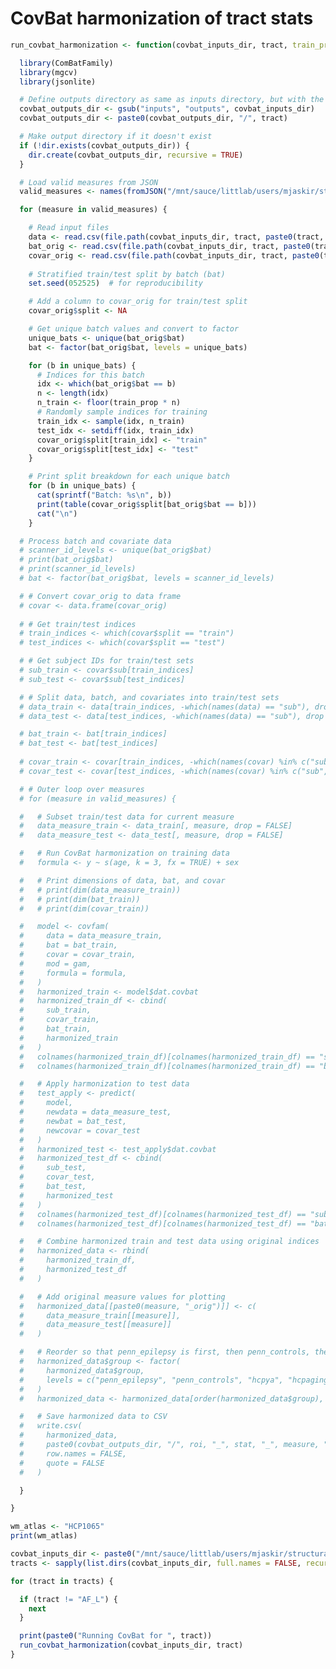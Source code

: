 # CovBat harmonization of tract stats

```r
run_covbat_harmonization <- function(covbat_inputs_dir, tract, train_prop = 0.9) {

  library(ComBatFamily)
  library(mgcv)
  library(jsonlite)

  # Define outputs directory as same as inputs directory, but with the inputs directory swapped with outputs
  covbat_outputs_dir <- gsub("inputs", "outputs", covbat_inputs_dir)
  covbat_outputs_dir <- paste0(covbat_outputs_dir, "/", tract)

  # Make output directory if it doesn't exist
  if (!dir.exists(covbat_outputs_dir)) {
    dir.create(covbat_outputs_dir, recursive = TRUE)
  }

  # Load valid measures from JSON
  valid_measures <- names(fromJSON("/mnt/sauce/littlab/users/mjaskir/structural_tractometry/data/metadata/scalar_labels_to_filenames.json"))

  for (measure in valid_measures) {

    # Read input files
    data <- read.csv(file.path(covbat_inputs_dir, tract, paste0(tract, "_", measure, "_data.csv")))
    bat_orig <- read.csv(file.path(covbat_inputs_dir, tract, paste0(tract, "_", measure, "_bat.csv")))
    covar_orig <- read.csv(file.path(covbat_inputs_dir, tract, paste0(tract, "_", measure, "_covar.csv")))
  
    # Stratified train/test split by batch (bat)
    set.seed(052525)  # for reproducibility

    # Add a column to covar_orig for train/test split
    covar_orig$split <- NA

    # Get unique batch values and convert to factor
    unique_bats <- unique(bat_orig$bat)
    bat <- factor(bat_orig$bat, levels = unique_bats)

    for (b in unique_bats) {
      # Indices for this batch
      idx <- which(bat_orig$bat == b)
      n <- length(idx)
      n_train <- floor(train_prop * n)
      # Randomly sample indices for training
      train_idx <- sample(idx, n_train)
      test_idx <- setdiff(idx, train_idx)
      covar_orig$split[train_idx] <- "train"
      covar_orig$split[test_idx] <- "test"
    }

    # Print split breakdown for each unique batch
    for (b in unique_bats) {
      cat(sprintf("Batch: %s\n", b))
      print(table(covar_orig$split[bat_orig$bat == b]))
      cat("\n")
    }

  # Process batch and covariate data
  # scanner_id_levels <- unique(bat_orig$bat)
  # print(bat_orig$bat)
  # print(scanner_id_levels)
  # bat <- factor(bat_orig$bat, levels = scanner_id_levels)

  # # Convert covar_orig to data frame
  # covar <- data.frame(covar_orig)
  
  # # Get train/test indices
  # train_indices <- which(covar$split == "train")
  # test_indices <- which(covar$split == "test")

  # # Get subject IDs for train/test sets
  # sub_train <- covar$sub[train_indices]
  # sub_test <- covar$sub[test_indices]

  # # Split data, batch, and covariates into train/test sets
  # data_train <- data[train_indices, -which(names(data) == "sub"), drop = FALSE]
  # data_test <- data[test_indices, -which(names(data) == "sub"), drop = FALSE]

  # bat_train <- bat[train_indices]
  # bat_test <- bat[test_indices]
  
  # covar_train <- covar[train_indices, -which(names(covar) %in% c("sub", "split")), drop = FALSE]
  # covar_test <- covar[test_indices, -which(names(covar) %in% c("sub", "split")), drop = FALSE]

  # # Outer loop over measures
  # for (measure in valid_measures) {

  #   # Subset train/test data for current measure
  #   data_measure_train <- data_train[, measure, drop = FALSE]
  #   data_measure_test <- data_test[, measure, drop = FALSE]

  #   # Run CovBat harmonization on training data
  #   formula <- y ~ s(age, k = 3, fx = TRUE) + sex

  #   # Print dimensions of data, bat, and covar
  #   # print(dim(data_measure_train))
  #   # print(dim(bat_train))
  #   # print(dim(covar_train))

  #   model <- covfam(
  #     data = data_measure_train,
  #     bat = bat_train,
  #     covar = covar_train,
  #     mod = gam,
  #     formula = formula,
  #   )
  #   harmonized_train <- model$dat.covbat
  #   harmonized_train_df <- cbind(
  #     sub_train,
  #     covar_train,
  #     bat_train,
  #     harmonized_train
  #   )
  #   colnames(harmonized_train_df)[colnames(harmonized_train_df) == "sub_train"] <- "sub"
  #   colnames(harmonized_train_df)[colnames(harmonized_train_df) == "bat_train"] <- "bat"

  #   # Apply harmonization to test data
  #   test_apply <- predict(
  #     model,
  #     newdata = data_measure_test,
  #     newbat = bat_test,
  #     newcovar = covar_test
  #   )
  #   harmonized_test <- test_apply$dat.covbat
  #   harmonized_test_df <- cbind(
  #     sub_test,
  #     covar_test,
  #     bat_test,
  #     harmonized_test
  #   )
  #   colnames(harmonized_test_df)[colnames(harmonized_test_df) == "sub_test"] <- "sub"
  #   colnames(harmonized_test_df)[colnames(harmonized_test_df) == "bat_test"] <- "bat"

  #   # Combine harmonized train and test data using original indices
  #   harmonized_data <- rbind(
  #     harmonized_train_df,
  #     harmonized_test_df
  #   )

  #   # Add original measure values for plotting
  #   harmonized_data[[paste0(measure, "_orig")]] <- c(
  #     data_measure_train[[measure]],
  #     data_measure_test[[measure]]
  #   )

  #   # Reorder so that penn_epilepsy is first, then penn_controls, then hcpya in the group column
  #   harmonized_data$group <- factor(
  #     harmonized_data$group,
  #     levels = c("penn_epilepsy", "penn_controls", "hcpya", "hcpaging")
  #   )
  #   harmonized_data <- harmonized_data[order(harmonized_data$group), ]

  #   # Save harmonized data to CSV
  #   write.csv(
  #     harmonized_data,
  #     paste0(covbat_outputs_dir, "/", roi, "_", stat, "_", measure, "_covbat.csv"),
  #     row.names = FALSE,
  #     quote = FALSE
  #   )

  }

}
```

```r
wm_atlas <- "HCP1065"
print(wm_atlas)

covbat_inputs_dir <- paste0("/mnt/sauce/littlab/users/mjaskir/structural_tractometry/derivatives/covbat/inputs/pyafq/", wm_atlas)
tracts <- sapply(list.dirs(covbat_inputs_dir, full.names = FALSE, recursive = FALSE), basename)

for (tract in tracts) {

  if (tract != "AF_L") {
    next
  }

  print(paste0("Running CovBat for ", tract))
  run_covbat_harmonization(covbat_inputs_dir, tract)
}

```
